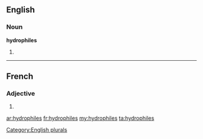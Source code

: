 ==English==

===Noun===
'''hydrophiles'''

# {{plural of|[[hydrophile]]}}

[[Category:English plurals]]

----

==French==

===Adjective===
{{fr-adj-form}} {{m|f|p}}

# {{form of|plural|[[hydrophile]]|lang=fr}}

[[ar:hydrophiles]]
[[fr:hydrophiles]]
[[my:hydrophiles]]
[[ta:hydrophiles]]